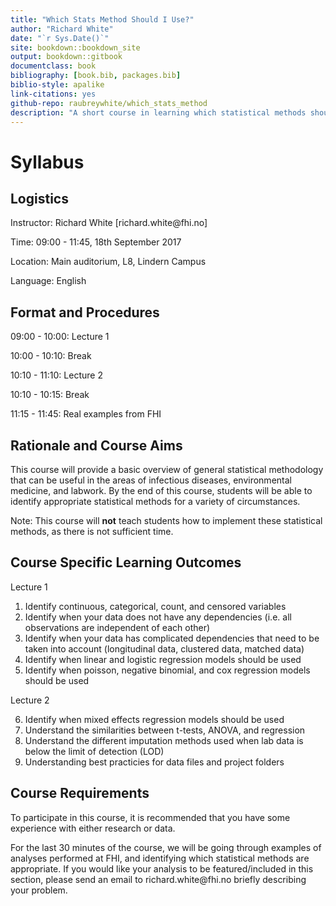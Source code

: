 ```yaml
--- 
title: "Which Stats Method Should I Use?"
author: "Richard White"
date: "`r Sys.Date()`"
site: bookdown::bookdown_site
output: bookdown::gitbook
documentclass: book
bibliography: [book.bib, packages.bib]
biblio-style: apalike
link-citations: yes
github-repo: raubreywhite/which_stats_method
description: "A short course in learning which statistical methods should be applied where."
---
```


# Syllabus

## Logistics

Instructor: Richard White [richard.white@fhi.no]

Time: 09:00 - 11:45, 18th September 2017

Location: Main auditorium, L8, Lindern Campus

Language: English

## Format and Procedures

09:00 - 10:00: Lecture 1

10:00 - 10:10: Break

10:10 - 11:10: Lecture 2

10:10 - 10:15: Break

11:15 - 11:45: Real examples from FHI

## Rationale and Course Aims

This course will provide a basic overview of general statistical methodology that can be useful in the areas of infectious diseases, environmental medicine, and labwork. By the end of this course, students will be able to identify appropriate statistical methods for a variety of circumstances.

Note: This course will **not** teach students how to implement these statistical methods, as there is not sufficient time.

## Course Specific Learning Outcomes

Lecture 1

1. Identify continuous, categorical, count, and censored variables
2. Identify when your data does not have any dependencies (i.e. all observations are independent of each other)
3. Identify when your data has complicated dependencies that need to be taken into account (longitudinal data, clustered data, matched data)
4. Identify when linear and logistic regression models should be used
5. Identify when poisson, negative binomial, and cox regression models should be used

Lecture 2

6. Identify when mixed effects regression models should be used
7. Understand the similarities between t-tests, ANOVA, and regression
8. Understand the different imputation methods used when lab data is below the limit of detection (LOD)
9. Understanding best practicies for data files and project folders

## Course Requirements

To participate in this course, it is recommended that you have some experience with either research or data.

For the last 30 minutes of the course, we will be going through examples of analyses performed at FHI, and identifying which statistical methods are appropriate. If you would like your analysis to be featured/included in this section, please send an email to richard.white@fhi.no briefly describing your problem.

